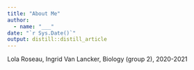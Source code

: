 ```yaml
---
title: "About Me"
author:
  - name: "___" 
date: "`r Sys.Date()`"
output: distill::distill_article
---
```


Lola Roseau, Ingrid Van Lancker, Biology (group 2), 2020-2021
